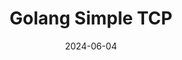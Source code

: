 ---
title: Golang Simple TCP
description: implemented a customized simple TCP protocol using golang.
repository: SyaibanAhmadRamadhan/go-custom-tcp
tech: [Golang, TCP]
date: 2024-06-04
published: true

---